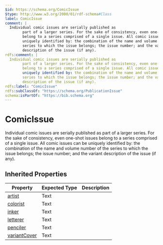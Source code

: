 ```yaml
---
$id: https://schema.org/ComicIssue
$type: http://www.w3.org/2000/01/rdf-schema#Class
label: ComicIssue
comment: |
  Individual comic issues are serially published as
      	part of a larger series. For the sake of consistency, even one-shot issues
      	belong to a series comprised of a single issue. All comic issues can be
      	uniquely identified by: the combination of the name and volume number of the
      	series to which the issue belongs; the issue number; and the variant
      	description of the issue (if any).
rdfs:comment: |
  Individual comic issues are serially published as
      	part of a larger series. For the sake of consistency, even one-shot issues
      	belong to a series comprised of a single issue. All comic issues can be
      	uniquely identified by: the combination of the name and volume number of the
      	series to which the issue belongs; the issue number; and the variant
      	description of the issue (if any).
rdfs:label: "ComicIssue"
rdfs:subClassOf: "https://schema.org/PublicationIssue"
schema:isPartOf: "https://bib.schema.org"
---
```


# ComicIssue

Individual comic issues are serially published as
    	part of a larger series. For the sake of consistency, even one-shot issues
    	belong to a series comprised of a single issue. All comic issues can be
    	uniquely identified by: the combination of the name and volume number of the
    	series to which the issue belongs; the issue number; and the variant
    	description of the issue (if any).

## Inherited Properties

| Property | Expected Type | Description |
| --- | --- | --- |
| [artist](https://schema.org/artist) | Text |  |
| [colorist](https://schema.org/colorist) | Text |  |
| [inker](https://schema.org/inker) | Text |  |
| [letterer](https://schema.org/letterer) | Text |  |
| [penciler](https://schema.org/penciler) | Text |  |
| [variantCover](https://schema.org/variantCover) | Text |  |

